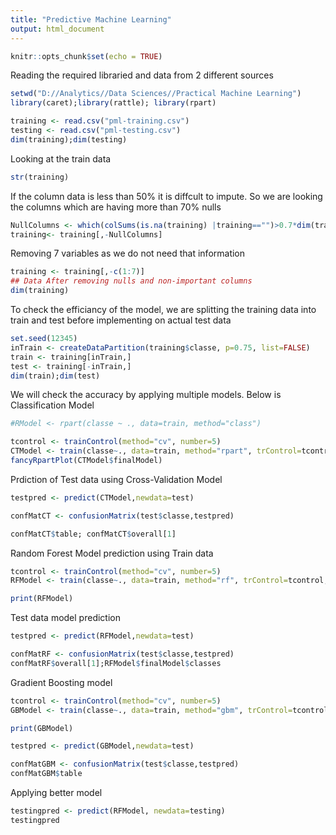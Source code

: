 ---
title: "Predictive Machine Learning"
output: html_document
---

```{r setup, include=FALSE}
knitr::opts_chunk$set(echo = TRUE)
```

Reading the required libraried and data from 2 different sources

```{r }
setwd("D://Analytics//Data Sciences//Practical Machine Learning")
library(caret);library(rattle); library(rpart)
```


```{r Loading data}
training <- read.csv("pml-training.csv")
testing <- read.csv("pml-testing.csv")
dim(training);dim(testing)
```
 Looking at the train data
```{r glance at train data}
str(training)
```
 If the column data is less than 50% it is diffcult to impute. So we are looking the columns which are having more than 70% nulls

``` {r Remove columns if contains more than 70% nulls}
NullColumns <- which(colSums(is.na(training) |training=="")>0.7*dim(training)[1]) 
training<- training[,-NullColumns]
```
Removing 7 variables as we do not need that information 

```{r removing unneccessary variables}
training <- training[,-c(1:7)]
## Data After removing nulls and non-important columns
dim(training)
```

To check the efficiancy of the model, we are splitting the training data into train and test before implementing on actual test data

```{r Splitting train data into train and test data}
set.seed(12345)
inTrain <- createDataPartition(training$classe, p=0.75, list=FALSE)
train <- training[inTrain,]
test <- training[-inTrain,]
dim(train);dim(test)
```
We will check the accuracy by applying multiple models. Below is Classification Model

```{r Applying Classification model}
#RModel <- rpart(classe ~ ., data=train, method="class")

tcontrol <- trainControl(method="cv", number=5)
CTModel <- train(classe~., data=train, method="rpart", trControl=tcontrol)
fancyRpartPlot(CTModel$finalModel)
```

Prdiction of Test data using Cross-Validation Model

```{r prediction for test data using CV model}
testpred <- predict(CTModel,newdata=test)

confMatCT <- confusionMatrix(test$classe,testpred)

confMatCT$table; confMatCT$overall[1]

```

Random Forest Model prediction using Train data

```{r Predicting with Random Forests}
tcontrol <- trainControl(method="cv", number=5)
RFModel <- train(classe~., data=train, method="rf", trControl=tcontrol, verbose=FALSE)

print(RFModel)

```
Test data model prediction


```{r test prediction}
testpred <- predict(RFModel,newdata=test)

confMatRF <- confusionMatrix(test$classe,testpred)
confMatRF$overall[1];RFModel$finalModel$classes

```
Gradient Boosting model

```{r Prediction with Gradient Boosting}
tcontrol <- trainControl(method="cv", number=5)
GBModel <- train(classe~., data=train, method="gbm", trControl=tcontrol, verbose=FALSE)

print(GBModel)

```

```{r test prediction with Gradient Boosting}
testpred <- predict(GBModel,newdata=test)

confMatGBM <- confusionMatrix(test$classe,testpred)
confMatGBM$table

```
Applying better model 

```{r Applying Final model on original test data}

testingpred <- predict(RFModel, newdata=testing)
testingpred

```